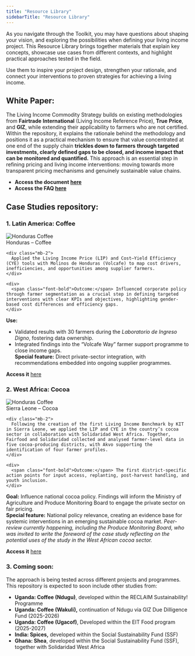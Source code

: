 ```yaml
---
title: "Resource Library"
sidebarTitle: "Resource Library"
---
```


As you navigate through the Toolkit, you may have questions about shaping your vision, and exploring the possibilities when defining your living income project. This Resource Library brings together materials that explain key concepts, showcase use cases from different contexts, and highlight practical approaches tested in the field. 

Use them to inspire your project design, strengthen your rationale, and connect your interventions to proven strategies for achieving a living income.

## **White Paper:** 

The Living Income Commodity Strategy builds on existing methodologies from **Fairtrade** **International** (Living Income Reference Price), **True** **Price**, and **GIZ**, while extending their applicability to farmers who are not certified. Within the repository, it explains the rationale behind the methodology and positions it as a practical mechanism to ensure that value concentrated at one end of the supply chain **trickles down to farmers** **through targeted investments, clearly defined gaps to be closed, and income impact that can be monitored and quantified.** This approach is an essential step in refining pricing and living income interventions: moving towards more transparent pricing mechanisms and genuinely sustainable value chains.

* **Access the document [here](https://fairfood.org/app/uploads/2024/09/Commodity-Living-Income-Strategy-White-Paper.pdf)**   
* **Access the FAQ [here](https://fairfood.org/app/uploads/2024/09/FAQ-EN.pdf)**

## **Case Studies repository:** 

### 1. **Latin America: Coffee** 

<div class="flex flex-col md:flex-row w-full items-stretch">
  <img src="/images/resource-1.png" alt="Honduras Coffee" class="w-full md:w-1/2 object-cover" />

  <div class="w-full md:w-1/2 p-4 flex flex-col justify-center">
    <div class="font-bold mb-0">Honduras – Coffee</div>

    <div class="mb-2">
      Applied the Living Income Price (LIP) and Cost–Yield Efficiency (CYE) tools with Molinos de Honduras (Volcafe) to map cost drivers, inefficiencies, and opportunities among supplier farmers.
    </div>

    <div>
      <span class="font-bold">Outcome:</span> Influenced corporate policy through farmer segmentation as a crucial step in defining targeted interventions with clear KPIs and objectives, highlighting gender-based cost differences and efficiency gaps.
    </div>
  </div>
</div>

**Use:**

* Validated results with 30 farmers during the *Laboratorio de Ingreso Digno*, fostering data ownership.  
* Integrated findings into the “Volcafe Way” farmer support programme to close income gaps.  
   **Special feature:** Direct private-sector integration, with recommendations embedded into ongoing supplier programmes.

**Access it** [here](https://fairfood.org/app/uploads/2025/08/LIP-Case-Study-Honduras-Toolkit.pdf) 

### 2. **West Africa: Cocoa** 

<div class="flex flex-col md:flex-row w-full items-stretch">
  <img src="/images/resource-2.png" alt="Honduras Coffee" class="w-full md:w-1/2 object-cover" />

  <div class="w-full md:w-1/2 p-4 flex flex-col justify-center">
    <div class="font-bold mb-0">Sierra Leone – Cocoa</div>

    <div class="mb-2">
      Following the creation of the first Living Income Benchmark by KIT in Sierra Leone, we applied the LIP and CYE in the country’s cocoa sector in collaboration with Solidaridad West Africa. Together, Fairfood and Solidaridad collected and analysed farmer-level data in five cocoa-producing districts, with Akvo supporting the identification of four farmer profiles.
    </div>

    <div>
      <span class="font-bold">Outcome:</span> The first district-specific action points for input access, replanting, post-harvest handling, and youth inclusion.
    </div>
  </div>
</div>

**Goal:** Influence national cocoa policy. Findings will inform the Ministry of Agriculture and Produce Monitoring Board to engage the private sector on fair pricing.  
**Special feature:** National policy relevance, creating an evidence base for systemic interventions in an emerging sustainable cocoa market. *Peer-review currently happening, including the Produce Monitoring Board, who was invited to write the foreword of the case study reflecting on the potential uses of the study in the West African cocoa sector.* 

**Access it** [here](https://fairfood.org/app/uploads/2025/08/Sierra-Leone-Case-study-Toolkit.pdf%20) 

### 3. **Coming soon:**

The approach is being tested across different projects and programmes. This repository is expected to soon include other studies from:

* **Uganda: Coffee (Ndugu)**, developed within the RECLAIM Sustainability\! Programme  
* **Uganda: Coffee (Wakuli),** continuation of Ndugu via GIZ Due Dilligence Fund (2025-2026)  
* **Uganda: Coffee (Ugacof)**, Developed within the EIT Food program (2025-2027)   
* **India: Spices,** developed within the Social Sustainability Fund (SSF)   
* **Ghana: Shea**, developed within the Social Sustainability Fund (SSF), together with Solidaridad West Africa